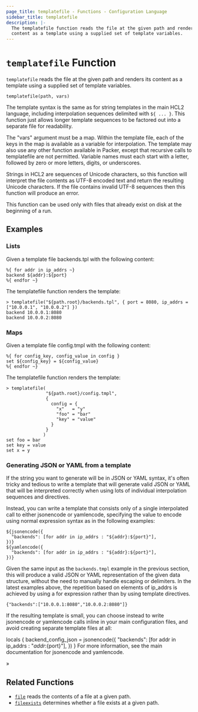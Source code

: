 ```yaml
---
page_title: templatefile - Functions - Configuration Language
sidebar_title: templatefile
description: |-
  The templatefile function reads the file at the given path and renders its
  content as a template using a supplied set of template variables.
---
```


# `templatefile` Function

`templatefile` reads the file at the given path and renders its content as a
template using a supplied set of template variables.

```hcl
templatefile(path, vars)
```

The template syntax is the same as for string templates in the main HCL2
language, including interpolation sequences delimited with `${ ... }`. This
function just allows longer template sequences to be factored out into a
separate file for readability.

The "vars" argument must be a map. Within the template file, each of the keys in
the map is available as a variable for interpolation. The template may also use
any other function available in Packer, except that recursive calls to
templatefile are not permitted. Variable names must each start with a letter,
followed by zero or more letters, digits, or underscores.

Strings in HCL2 are sequences of Unicode characters, so this function will
interpret the file contents as UTF-8 encoded text and return the resulting
Unicode characters. If the file contains invalid UTF-8 sequences then this
function will produce an error.

This function can be used only with files that already exist on disk at the
beginning of a run.

## Examples

### Lists

Given a template file backends.tpl with the following content:

```hcl
%{ for addr in ip_addrs ~}
backend ${addr}:${port}
%{ endfor ~}
```
The templatefile function renders the template:

```shell-session
> templatefile("${path.root}/backends.tpl", { port = 8080, ip_addrs = ["10.0.0.1", "10.0.0.2"] })
backend 10.0.0.1:8080
backend 10.0.0.2:8080
```

### Maps

Given a template file config.tmpl with the following content:
```hcl
%{ for config_key, config_value in config }
set ${config_key} = ${config_value}
%{ endfor ~}
```
The templatefile function renders the template:
```shell-session
> templatefile(
               "${path.root}/config.tmpl",
               {
                 config = {
                   "x"   = "y"
                   "foo" = "bar"
                   "key" = "value"
                 }
               }
              )
set foo = bar
set key = value
set x = y
```

### Generating JSON or YAML from a template

If the string you want to generate will be in JSON or YAML syntax, it's often
tricky and tedious to write a template that will generate valid JSON or YAML
that will be interpreted correctly when using lots of individual interpolation
sequences and directives.

Instead, you can write a template that consists only of a single interpolated
call to either jsonencode or yamlencode, specifying the value to encode using
normal expression syntax as in the following examples:

```hcl
${jsonencode({
  "backends": [for addr in ip_addrs : "${addr}:${port}"],
})}
${yamlencode({
  "backends": [for addr in ip_addrs : "${addr}:${port}"],
})}
```

Given the same input as the `backends.tmpl` example in the previous section,
this will produce a valid JSON or YAML representation of the given data
structure, without the need to manually handle escaping or delimiters. In the
latest examples above, the repetition based on elements of ip_addrs is achieved
by using a for expression rather than by using template directives.

```
{"backends":["10.0.0.1:8080","10.0.0.2:8080"]}
```
If the resulting template is small, you can choose instead to write jsonencode or yamlencode calls inline in your main configuration files, and avoid creating separate template files at all:

locals {
  backend_config_json = jsonencode({
    "backends": [for addr in ip_addrs : "${addr}:${port}"],
  })
}
For more information, see the main documentation for jsonencode and yamlencode.

»

## Related Functions

- [`file`](/docs/templates/hcl_templates/functions/file/file) reads the contents
  of a file at a given path.
- [`fileexists`](/docs/templates/hcl_templates/functions/file/fileexists)
  determines whether a file exists at a given path.
